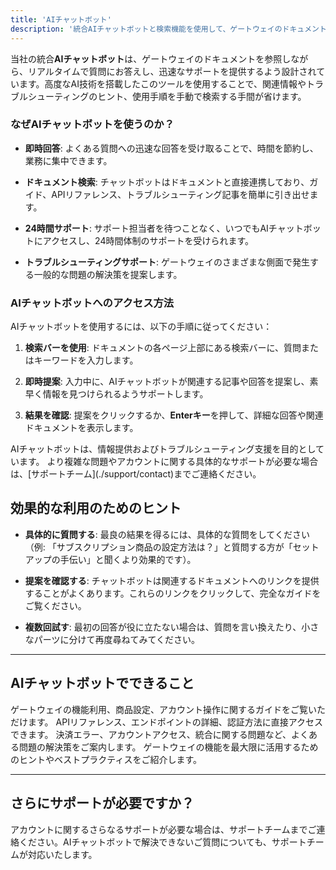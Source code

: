 ```yaml
---
title: 'AIチャットボット'
description: '統合AIチャットボットと検索機能を使用して、ゲートウェイのドキュメントやトラブルシューティングにリアルタイムでサポートを受ける方法をご紹介します。'
---
```


当社の統合**AIチャットボット**は、ゲートウェイのドキュメントを参照しながら、リアルタイムで質問にお答えし、迅速なサポートを提供するよう設計されています。高度なAI技術を搭載したこのツールを使用することで、関連情報やトラブルシューティングのヒント、使用手順を手動で検索する手間が省けます。

### **なぜAIチャットボットを使うのか？**

* **即時回答**: よくある質問への迅速な回答を受け取ることで、時間を節約し、業務に集中できます。

* **ドキュメント検索**: チャットボットはドキュメントと直接連携しており、ガイド、APIリファレンス、トラブルシューティング記事を簡単に引き出せます。

* **24時間サポート**: サポート担当者を待つことなく、いつでもAIチャットボットにアクセスし、24時間体制のサポートを受けられます。

* **トラブルシューティングサポート**: ゲートウェイのさまざまな側面で発生する一般的な問題の解決策を提案します。

### **AIチャットボットへのアクセス方法**

AIチャットボットを使用するには、以下の手順に従ってください：

1. **検索バーを使用**: ドキュメントの各ページ上部にある検索バーに、質問またはキーワードを入力します。

2. **即時提案**: 入力中に、AIチャットボットが関連する記事や回答を提案し、素早く情報を見つけられるようサポートします。

3. **結果を確認**: 提案をクリックするか、**Enterキー**を押して、詳細な回答や関連ドキュメントを表示します。

<Note>
  AIチャットボットは、情報提供およびトラブルシューティング支援を目的としています。
  より複雑な問題やアカウントに関する具体的なサポートが必要な場合は、[サポートチーム](./support/contact)までご連絡ください。
</Note>

## **効果的な利用のためのヒント**

* **具体的に質問する**: 最良の結果を得るには、具体的な質問をしてください（例: 「サブスクリプション商品の設定方法は？」と質問する方が「セットアップの手伝い」と聞くより効果的です）。

* **提案を確認する**: チャットボットは関連するドキュメントへのリンクを提供することがよくあります。これらのリンクをクリックして、完全なガイドをご覧ください。

* **複数回試す**: 最初の回答が役に立たない場合は、質問を言い換えたり、小さなパーツに分けて再度尋ねてみてください。

***

## **AIチャットボットでできること**

<CardGroup>
  <Card title="ガイド＆チュートリアル" icon="book">
    ゲートウェイの機能利用、商品設定、アカウント操作に関するガイドをご覧いただけます。
  </Card>

  <Card title="APIドキュメント" icon="code">
    APIリファレンス、エンドポイントの詳細、認証方法に直接アクセスできます。
  </Card>

  <Card title="トラブルシューティング" icon="wrench">
    決済エラー、アカウントアクセス、統合に関する問題など、よくある問題の解決策をご案内します。
  </Card>

  <Card title="ベストプラクティス" icon="lightbulb">
    ゲートウェイの機能を最大限に活用するためのヒントやベストプラクティスをご紹介します。
  </Card>
</CardGroup>

***

## **さらにサポートが必要ですか？**

<Card title="サポートへのお問い合わせ" icon="life-ring" href="/support/contact">
  アカウントに関するさらなるサポートが必要な場合は、サポートチームまでご連絡ください。AIチャットボットで解決できないご質問についても、サポートチームが対応いたします。
</Card>